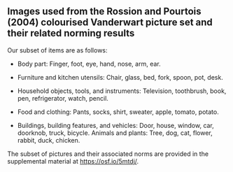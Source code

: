 ## Images used from the Rossion and Pourtois (2004) colourised Vanderwart picture set and their related norming results {#appendix-d}

Our subset of items are as follows:

- Body part: Finger, foot, eye, hand, nose, arm, ear.

- Furniture and kitchen utensils: Chair, glass, bed, fork, spoon, pot, desk.

- Household objects, tools, and instruments: Television, toothbrush, book, pen, refrigerator, watch, pencil.

- Food and clothing: Pants, socks, shirt, sweater, apple, tomato, potato.

- Buildings, building features, and vehicles: Door, house, window, car, doorknob, truck, bicycle.
Animals and plants: Tree, dog, cat, flower, rabbit, duck, chicken.

The subset of pictures and their associated norms are provided in the supplemental material at [https://osf.io/5mtdj/](https://osf.io/5mtdj/).
